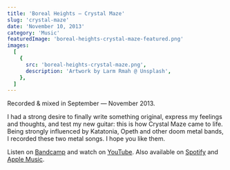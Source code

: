 ```yaml
---
title: 'Boreal Heights — Crystal Maze'
slug: 'crystal-maze'
date: 'November 10, 2013'
category: 'Music'
featuredImage: 'boreal-heights-crystal-maze-featured.png'
images:
  [
    {
      src: 'boreal-heights-crystal-maze.png',
      description: 'Artwork by Larm Rmah @ Unsplash',
    },
  ]
---
```


Recorded & mixed in September — November 2013.

I had a strong desire to finally write something original, express my feelings
and thoughts, and test my new guitar: this is how Crystal Maze came to life.
Being strongly influenced by Katatonia, Opeth and other doom metal bands, I
recorded these two metal songs. I hope you like them.

Listen on [Bandcamp](https://borealheights.bandcamp.com/music) and watch on
[YouTube](https://www.youtube.com/@eagrigorev). Also available on
[Spotify](https://open.spotify.com/artist/6sYGw9icM29bZlcTCyHY39) and
[Apple Music](https://music.apple.com/us/artist/boreal-heights/1465971446).
